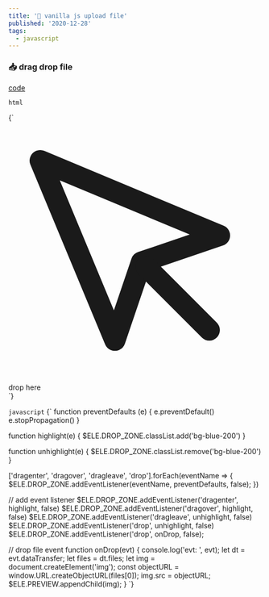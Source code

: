 ```yaml
---
title: '📃 vanilla js upload file'
published: '2020-12-28'
tags:
  - javascript
---
```


### 📥 drag drop file

[code](https://github.com/nos-nart/nos-file-upload-experiment/blob/master/drag-drop/index.html)

`html`

<CodeBlock language="html">{`
<div id="drop-zone" class="border border-dashed border-gray-300 flex items-center justify-center h-40 w-full">
  <div class="flex flex-col items-center">
    <svg class="w-10 h-10" stroke="currentColor" fill="none" stroke-width="2" viewBox="0 0 24 24"
      stroke-linecap="round" stroke-linejoin="round" xmlns="http://www.w3.org/2000/svg">
      <path d="M3 3l7.07 16.97 2.51-7.39 7.39-2.51L3 3z"></path>
      <path d="M13 13l6 6"></path>
    </svg>
    <span id="file-name">drop here</span>
  </div>
</div>
<div id="preview"></div>
`}</CodeBlock>

`javascript`
<CodeBlock language="js">{`
function preventDefaults (e) {
  e.preventDefault()
  e.stopPropagation()
}
 
function highlight(e) {
  $ELE.DROP_ZONE.classList.add('bg-blue-200')
}
 
function unhighlight(e) {
  $ELE.DROP_ZONE.classList.remove('bg-blue-200')
}
 
['dragenter', 'dragover', 'dragleave', 'drop'].forEach(eventName => {
  $ELE.DROP_ZONE.addEventListener(eventName, preventDefaults, false);
})
 
// add event listener
$ELE.DROP_ZONE.addEventListener('dragenter', highlight, false)
$ELE.DROP_ZONE.addEventListener('dragover', highlight, false)
$ELE.DROP_ZONE.addEventListener('dragleave', unhighlight, false)
$ELE.DROP_ZONE.addEventListener('drop', unhighlight, false)
$ELE.DROP_ZONE.addEventListener('drop', onDrop, false);
 
// drop file event
function onDrop(evt) {
  console.log('evt: ', evt);
  let dt = evt.dataTransfer;
  let files = dt.files;
  let img = document.createElement('img');
  const objectURL = window.URL.createObjectURL(files[0]);
  img.src = objectURL;
  $ELE.PREVIEW.appendChild(img);
}
`}</CodeBlock>
